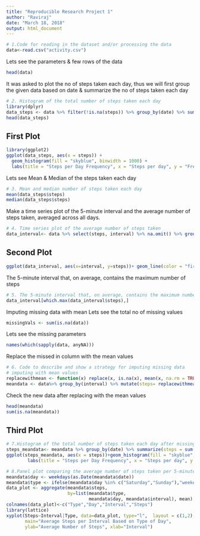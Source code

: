---
title: "Reproducible Research Project 1"
author: "Raviraj"
date: "March 18, 2018"
output: html_document
---

```{r}
# 1.Code for reading in the dataset and/or processing the data
data<-read.csv("activity.csv")
```

Lets see the parameters & few rows of the data

```{r}
head(data)
```

It was asked to plot the no of steps taken each day, thus we will first group the given data based on date & summarize the no of steps taken each day

```{r}
# 2. Histogram of the total number of steps taken each day
library(dplyr)
data_steps <- data %>% filter(!is.na(steps)) %>% group_by(date) %>% summarize(steps = sum(steps))
head(data_steps)
```

## First Plot

```{r}
library(ggplot2)
ggplot(data_steps, aes(x = steps)) +
  geom_histogram(fill = "skyblue", binwidth = 1000) +
  labs(title = "Steps per Day Frequency", x = "Steps per day", y = "Frequency")
```

Lets see Mean & Median of the steps taken each day

```{r}
# 3. Mean and median number of steps taken each day
mean(data_steps$steps)
median(data_steps$steps)
```

Make a time series plot of the 5-minute interval and the average number of steps taken, averaged across all days.

```{r}
# 4. Time series plot of the average number of steps taken
data_interval<- data %>% select(steps, interval) %>% na.omit() %>% group_by(interval) %>% summarize(steps= mean(steps)) 
```

## Second Plot

```{r}
ggplot(data_interval, aes(x=interval, y=steps))+ geom_line(color = "firebrick")

```

The 5-minute interval that, on average, contains the maximum number of steps

```{r}
# 5. The 5-minute interval that, on average, contains the maximum number of steps
data_interval[which.max(data_interval$steps),]

```

Imputing missing data with mean
Lets see the total no of missing values
```{r}
missingVals <- sum(is.na(data))
```
Lets see the missing parameters
```{r}
names(which(sapply(data, anyNA)))
```

Replace the missed in column with the mean values

```{r}
# 6. Code to describe and show a strategy for imputing missing data
# imputing with mean values
replacewithmean <- function(x) replace(x, is.na(x), mean(x, na.rm = TRUE))
meandata <- data%>% group_by(interval) %>% mutate(steps= replacewithmean(steps))
``` 
Check the new data after replacing with the mean values
```{r}
head(meandata)
sum(is.na(meandata))
```

## Third Plot

```{r}
# 7.Histogram of the total number of steps taken each day after missing values are imputed
steps_meandata<- meandata %>% group_by(date) %>% summarize(steps = sum(steps))
ggplot(steps_meandata, aes(x = steps))+geom_histogram(fill = "skyblue",bins = 20)+
        labs(title = "Steps per Day Frequency", x = "Steps per day", y = "Frequency")

```

```{r}
# 8.Panel plot comparing the average number of steps taken per 5-minute interval across weekdays and weekends
meandata$day <- weekdays(as.Date(meandata$date))
meandata$type <- ifelse(meandata$day %in% c("Saturday","Sunday"),"weekend","weekday")
data_plot <- aggregate(meandata$steps, 
                       by=list(meandata$type, 
                               meandata$day, meandata$interval), mean)
colnames(data_plot)<-c("Type","Day","Interval","Steps")
library(lattice)
xyplot(Steps~Interval|Type, data=data_plot, type="l",  layout = c(1,2),
       main="Average Steps per Interval Based on Type of Day", 
       ylab="Average Number of Steps", xlab="Interval")
```












